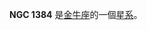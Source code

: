 {{NGCInfoBox|NGCID=NGC 1384|發現者=阿爾伯特·馬爾夫|發現日期=1864年10月20日|其他編號=MCG 3-10-3,ZWG 465.4|曆元=J2000.0|赤經=3時39分13.5秒
|赤緯=15°49'10"|星座=金牛座|星體=星系|星等=14.8|表面亮度=13.8|藍等=15.5}}

'''NGC 1384''' 是[[金牛座|金牛座]]的一個[[星系|星系]]。

{{NGCReference|1384}}

{{Catalogs|NGC=1384}}